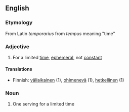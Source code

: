 ==English==
=== Etymology ===
From Latin ''temporarius'' from ''tempus'' meaning "time"

===Adjective===
#For a limited [[time]], [[ephemeral]], not [[constant]]

====Translations====
*Finnish: [[väliaikainen]] (1), [[ohimenevä]] (1), [[hetkellinen]] (1)

===Noun===
#One serving for a limited time